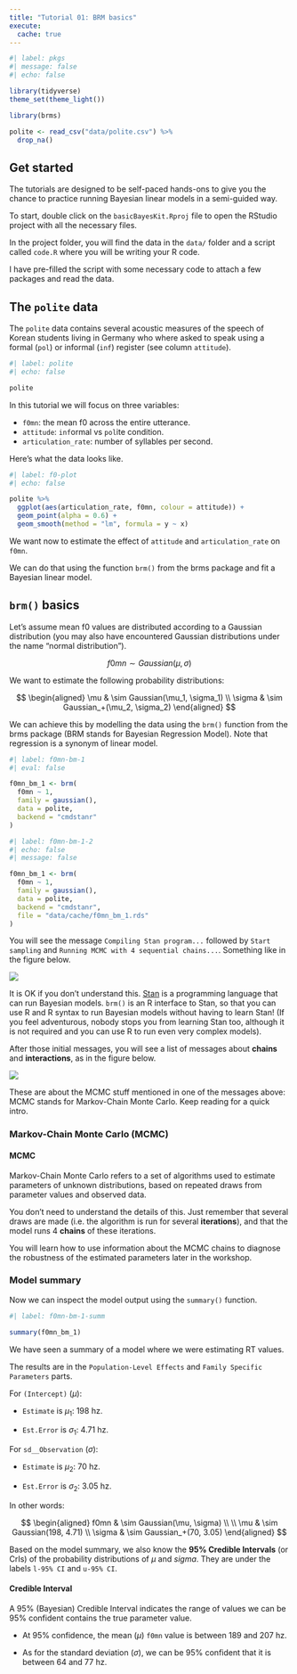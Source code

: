 ```yaml
---
title: "Tutorial 01: BRM basics"
execute: 
  cache: true
---
```


```r
#| label: pkgs
#| message: false
#| echo: false

library(tidyverse)
theme_set(theme_light())

library(brms)

polite <- read_csv("data/polite.csv") %>%
  drop_na()
```

## Get started

The tutorials are designed to be self-paced hands-ons to give you the chance to practice running Bayesian linear models in a semi-guided way.

To start, double click on the `basicBayesKit.Rproj` file to open the RStudio project with all the necessary files.

In the project folder, you will find the data in the `data/` folder and a script called `code.R` where you will be writing your R code.

I have pre-filled the script with some necessary code to attach a few packages and read the data.

## The `polite` data

The `polite` data contains several acoustic measures of the speech of Korean students living in Germany who where asked to speak using a formal (`pol`) or informal (`inf`) register (see column `attitude`).

```r
#| label: polite
#| echo: false

polite
```

In this tutorial we will focus on three variables:

- `f0mn`: the mean f0 across the entire utterance.
- `attitude`: `inf`ormal vs `pol`ite condition.
- `articulation_rate`: number of syllables per second.

Here's what the data looks like.

```r
#| label: f0-plot
#| echo: false

polite %>%
  ggplot(aes(articulation_rate, f0mn, colour = attitude)) +
  geom_point(alpha = 0.6) +
  geom_smooth(method = "lm", formula = y ~ x)
```

We want now to estimate the effect of `attitude` and `articulation_rate` on `f0mn`.

We can do that using the function `brm()` from the brms package and fit a Bayesian linear model.

## `brm()` basics

Let's assume mean f0 values are distributed according to a Gaussian distribution (you may also have encountered Gaussian distributions under the name "normal distribution").

$$f0mn \sim Gaussian(\mu, \sigma)$$

We want to estimate the following probability distributions:

$$
\begin{aligned}
\mu & \sim Gaussian(\mu_1, \sigma_1) \\
\sigma & \sim Gaussian_+(\mu_2, \sigma_2)
\end{aligned}
$$

We can achieve this by modelling the data using the `brm()` function from the brms package (BRM stands for Bayesian Regression Model). Note that regression is a synonym of linear model.

```r
#| label: f0mn-bm-1
#| eval: false

f0mn_bm_1 <- brm(
  f0mn ~ 1,
  family = gaussian(),
  data = polite,
  backend = "cmdstanr"
)
```

```r
#| label: f0mn-bm-1-2
#| echo: false
#| message: false

f0mn_bm_1 <- brm(
  f0mn ~ 1,
  family = gaussian(),
  data = polite,
  backend = "cmdstanr",
  file = "data/cache/f0mn_bm_1.rds"
)
```

You will see the message `Compiling Stan program...` followed by `Start sampling` and `Running MCMC with 4 sequential chains...`. Something like in the figure below.

![](/img/mcmc-messages.png)

It is OK if you don't understand this. [Stan](https://mc-stan.org) is a programming language that can run Bayesian models. `brm()` is an R interface to Stan, so that you can use R and R syntax to run Bayesian models without having to learn Stan! (If you feel adventurous, nobody stops you from learning Stan too, although it is not required and you can use R to run even very complex models).

After those initial messages, you will see a list of messages about **chains** and **interactions**, as in the figure below.

![](/img/mcmc-chains-info.png)

These are about the MCMC stuff mentioned in one of the messages above: MCMC stands for Markov-Chain Monte Carlo. Keep reading for a quick intro.

### Markov-Chain Monte Carlo (MCMC)

::: {.callout-tip icon="false"}
#### MCMC

Markov-Chain Monte Carlo refers to a set of algorithms used to estimate parameters of unknown distributions, based on repeated draws from parameter values and observed data.
:::

You don't need to understand the details of this. Just remember that several draws are made (i.e. the algorithm is run for several **iterations**), and that the model runs 4 **chains** of these iterations.

You will learn how to use information about the MCMC chains to diagnose the robustness of the estimated parameters later in the workshop.

### Model summary

Now we can inspect the model output using the `summary()` function.

```r
#| label: f0mn-bm-1-summ

summary(f0mn_bm_1)

```

We have seen a summary of a model where we were estimating RT values.

The results are in the `Population-Level Effects` and `Family Specific Parameters` parts.

For `(Intercept)` ($\mu$):

-   `Estimate` is $\mu_1$: 198 hz.

-   `Est.Error` is $\sigma_1$: 4.71 hz.

For `sd__Observation` ($\sigma$):

-   `Estimate` is $\mu_2$: 70 hz.

-   `Est.Error` is $\sigma_2$: 3.05 hz.

In other words:

$$
\begin{aligned}
f0mn & \sim Gaussian(\mu, \sigma) \\
\\
\mu & \sim Gaussian(198, 4.71) \\
\sigma & \sim Gaussian_+(70, 3.05)
\end{aligned}
$$

Based on the model summary, we also know the **95% Credible Intervals** (or CrIs) of the probability distributions of $\mu$ and $sigma$. They are under the labels `l-95% CI` and `u-95% CI`.

::: {.callout-tip icon="false"}
#### Credible Interval

A 95% (Bayesian) Credible Interval indicates the range of values we can be 95% confident contains the true parameter value.
:::

-   At 95% confidence, the mean ($\mu$) `f0mn` value is between 189 and 207 hz.

-   As for the standard deviation ($\sigma$), we can be 95% confident that it is between 64 and 77 hz.



